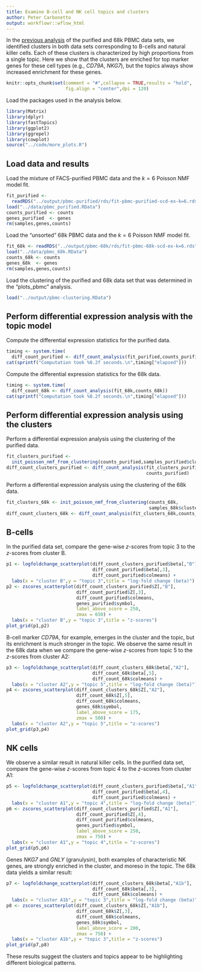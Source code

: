 ```yaml
---
title: Examine B-cell and NK cell topics and clusters
author: Peter Carbonetto
output: workflowr::wflow_html
---
```


In the [previous analysis](plots_pbmc.html) of the purified and 68k
PBMC data sets, we identified clusters in both data sets corresponding
to B-cells and natural killer cells. Each of these clusters is
characterized by high proportions from a single topic. Here we show
that the clusters are enriched for top marker genes for these cell
types (e.g., *CD79A*, *NKG7*), but the topics always show increased
enrichment for these genes.

```r
knitr::opts_chunk$set(comment = "#",collapse = TRUE,results = "hold",
                      fig.align = "center",dpi = 120)
```

Load the packages used in the analysis below.

```r
library(Matrix)
library(dplyr)
library(fastTopics)
library(ggplot2)
library(ggrepel)
library(cowplot)
source("../code/more_plots.R")
```

Load data and results
---------------------

Load the mixture of FACS-purified PBMC data and the $k = 6$ Poisson
NMF model fit.

```r
fit_purified <-
  readRDS("../output/pbmc-purified/rds/fit-pbmc-purified-scd-ex-k=6.rds")$fit
load("../data/pbmc_purified.RData")
counts_purified <- counts
genes_purified  <- genes
rm(samples,genes,counts)
```

Load the "unsorted" 68k PBMC data and the $k = 6$ Poisson NMF model fit.

```r
fit_68k <- readRDS("../output/pbmc-68k/rds/fit-pbmc-68k-scd-ex-k=6.rds")$fit
load("../data/pbmc_68k.RData")
counts_68k <- counts
genes_68k  <- genes
rm(samples,genes,counts)
```

Load the clustering of the purified and 68k data set that was
determined in the "plots_pbmc" analysis.

```r
load("../output/pbmc-clustering.RData")
```

Perform differential expression analysis with the topic model
-------------------------------------------------------------

Compute the differential expression statistics for the purified data.

```r
timing <- system.time(
  diff_count_purified <- diff_count_analysis(fit_purified,counts_purified))
cat(sprintf("Computation took %0.2f seconds.\n",timing["elapsed"]))
```

Compute the differential expression statistics for the 68k data.

```r
timing <- system.time(
  diff_count_68k <- diff_count_analysis(fit_68k,counts_68k))
cat(sprintf("Computation took %0.2f seconds.\n",timing["elapsed"]))
```

Perform differential expression analysis using the clusters
-----------------------------------------------------------

Perform a differential expression analysis using the clustering of the
purified data.

```r
fit_clusters_purified <-
  init_poisson_nmf_from_clustering(counts_purified,samples_purified$cluster)
diff_count_clusters_purified <- diff_count_analysis(fit_clusters_purified,
                                                    counts_purified)
```

Perform a differential expression analysis using the clustering of the
68k data.

```r
fit_clusters_68k <- init_poisson_nmf_from_clustering(counts_68k,
                                                     samples_68k$cluster)
diff_count_clusters_68k <- diff_count_analysis(fit_clusters_68k,counts_68k)
```

B-cells
-------

In the purified data set, compare the gene-wise *z*-scores from topic
3 to the *z*-scores from cluster B.

```r
p1 <- logfoldchange_scatterplot(diff_count_clusters_purified$beta[,"B"],
                                diff_count_purified$beta[,3],
					   		    diff_count_purified$colmeans) +
  labs(x = "cluster B",y = "topic 3",title = "log-fold change (beta)")
p2 <- zscores_scatterplot(diff_count_clusters_purified$Z[,"B"],
                          diff_count_purified$Z[,3],
						  diff_count_purified$colmeans,
						  genes_purified$symbol,
						  label_above_score = 250,
						  zmax = 650) +
  labs(x = "cluster B",y = "topic 3",title = "z-scores")
plot_grid(p1,p2)
```

B-cell marker *CD79A*, for example, emerges in the cluster and the
topic, but its enrichment is much stronger in the topic. We observe
the same result in the 68k data when we compare the gene-wise
*z*-scores from topic 5 to the *z*-scores from cluster A2:

```r
p3 <- logfoldchange_scatterplot(diff_count_clusters_68k$beta[,"A2"],
                                diff_count_68k$beta[,5],
					   		    diff_count_68k$colmeans) +
  labs(x = "cluster A2",y = "topic 5",title = "log-fold change (beta)")
p4 <- zscores_scatterplot(diff_count_clusters_68k$Z[,"A2"],
                          diff_count_68k$Z[,5],
						  diff_count_68k$colmeans,
						  genes_68k$symbol,
						  label_above_score = 175,
						  zmax = 500) +
  labs(x = "cluster A2",y = "topic 5",title = "z-scores")
plot_grid(p3,p4)
```

NK cells
--------

We observe a similar result in natural killer cells. In the purified
data set, compare the gene-wise *z*-scores from topic 4 to the
*z*-scores from cluster A1:

```r
p5 <- logfoldchange_scatterplot(diff_count_clusters_purified$beta[,"A1"],
                                diff_count_purified$beta[,4],
					   		    diff_count_purified$colmeans) +
  labs(x = "cluster A1",y = "topic 4",title = "log-fold change (beta)")
p6 <- zscores_scatterplot(diff_count_clusters_purified$Z[,"A1"],
                          diff_count_purified$Z[,4],
						  diff_count_purified$colmeans,
						  genes_purified$symbol,
						  label_above_score = 250,
						  zmax = 750) +
  labs(x = "cluster A1",y = "topic 4",title = "z-scores")
plot_grid(p5,p6)
```

Genes *NKG7* and *GNLY* (granulysin), both examples of characteristic
NK genes, are strongly enriched in the cluster, and moreso in the
topic. The 68k data yields a similar result:

```r
p7 <- logfoldchange_scatterplot(diff_count_clusters_68k$beta[,"A1b"],
                                diff_count_68k$beta[,3],
					   		    diff_count_68k$colmeans) +
  labs(x = "cluster A1b",y = "topic 3",title = "log-fold change (beta)")
p8 <- zscores_scatterplot(diff_count_clusters_68k$Z[,"A1b"],
                          diff_count_68k$Z[,3],
						  diff_count_68k$colmeans,
						  genes_68k$symbol,
						  label_above_score = 200,
						  zmax = 750) +
  labs(x = "cluster A1b",y = "topic 3",title = "z-scores")
plot_grid(p7,p8)
```

These results suggest the clusters and topics appear to be
highlighting different biological patterns.

